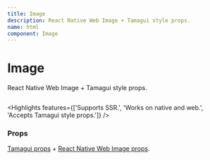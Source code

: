 ```yaml
---
title: Image
description: React Native Web Image + Tamagui style props.
name: html
component: Image
---
```


# Image

<Description>React Native Web Image + Tamagui style props.</Description>

<HeroContainer noPad>
  <ImageDemo />
</HeroContainer>

```jsx hero template=Image

```

<Highlights
  features={['Supports SSR.', 'Works on native and web.', 'Accepts Tamagui style props.']}
/>

### Props

[Tamagui props](/docs/intro/props) + [React Native Web Image props](https://necolas.github.io/react-native-web/docs/image/).
